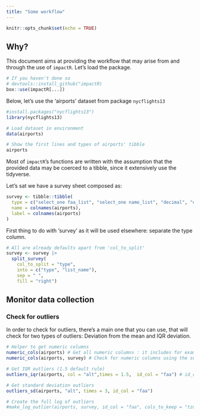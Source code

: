 ```yaml
---
title: "Some workflow"
---
```


```r
knitr::opts_chunk$set(echo = TRUE)
```

## Why?

This document aims at providing the workflow that may arise from and through the use of `impactR`. Let's load the package.
```r
# If you haven't done so 
# devtools::install_github("impactR)
box::use(impactR[...])
```



Below, let's use the 'airports' dataset from package `nycflights13`
```r
#install.packages("nycflights13")
library(nycflights13)

# Load dataset in environment
data(airports)

# Show the first lines and types of airports' tibble
airports
```

Most of `impactR`'s functions are written with the assumption that the provided data may be coerced to a tibble, since it extensively use the tidyverse.

Let's sat we have a survey sheet composed as: 
```r
survey <- tibble::tibble(
  type = c("select_one faa_list", "select_one name_list", "decimal", "decimal", "integer", "gps", "select_one destination_list", "select_one tzone_list"),
  name = colnames(airports),
  label = colnames(airports)
)
```

First thing to do with 'survey' as it will be used elsewhere: separate the type column.
```r
# All are already defaults apart from 'col_to_split'
survey <- survey |>  
  split_survey(
    col_to_split = "type",
    into = c("type", "list_name"),
    sep = " ",
    fill = "right")
```



## Monitor data collection

### Check for outliers

In order to check for outliers, there's a main one that you can use, that will check for two types of outliers: Deviation from the mean and IQR deviation.

```r
# Helper to get numeric columns
numeric_cols(airports) # Get all numeric columns : it includes for example numeric enumerator ids or gps locations
numeric_cols(airports, survey) # Check for numeric columns using the survey sheet.

# Get IQR outliers (1.5 default rule)
outliers_iqr(airports, col = "alt",times = 1.5,  id_col = "faa") # id_col is usually "uuid" with Kobo

# Get standard deviation outliers
outliers_sd(airports, "alt", times = 3, id_col = "faa")

# Create the full log of outliers
#make_log_outlier(airports, survey, id_col = "faa", cols_to_keep = "tzone")
```


